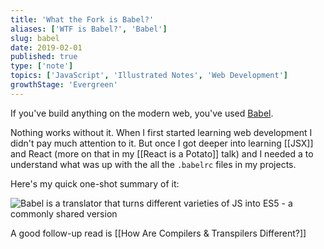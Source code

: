 ```yaml
---
title: 'What the Fork is Babel?'
aliases: ['WTF is Babel?', 'Babel']
slug: babel
date: 2019-02-01
published: true
type: ['note']
topics: ['JavaScript', 'Illustrated Notes', 'Web Development']
growthStage: 'Evergreen'
---
```


If you've build anything on the modern web, you've used [Babel](https://babeljs.io/).  

Nothing works without it. When I first started learning web development I didn't pay much attention to it. But once I got deeper into learning [[JSX]] and React (more on that in my [[React is a Potato]] talk) and  I needed a to understand what was up with the all the `.babelrc` files in my projects.

Here's my quick one-shot summary of it:

<Image alt="Babel is a translator that turns different varieties of JS into ES5 - a commonly shared version" src="https://res.cloudinary.com/dg3gyk0gu/image/upload/c_scale,w_900/v1592262873/maggieappleton.com/egghead-course-notes/Babel_Final_Sm_2x.png" />

A good follow-up read is [[How Are Compilers & Transpilers Different?]]